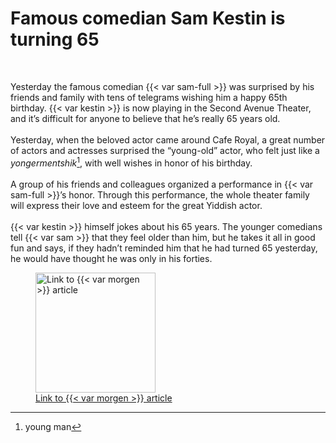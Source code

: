 # Famous comedian Sam Kestin is turning 65


<br>

::: {layout-ncol=2}

Yesterday the famous comedian {{< var sam-full >}} was surprised by his friends and family with tens of telegrams wishing him a happy 65th birthday. {{< var kestin >}} is now playing in the Second Avenue Theater, and it's difficult for anyone to believe that he's really 65 years old.<br><br>
Yesterday, when the beloved actor came around Cafe Royal, a great number of actors and actresses surprised the "young-old" actor, who felt just like a _yongermentshik_^[young man], with well wishes in honor of his birthday.<br><br>
A group of his friends and colleagues organized a performance in {{< var sam-full >}}'s honor. Through this performance, the whole theater family will express their love and esteem for the great Yiddish actor.<br><br>
{{< var kestin >}} himself jokes about his 65 years. The younger comedians tell {{< var sam >}} that they feel older than him, but he takes it all in good fun and says, if they hadn't reminded him that he had turned 65 yesterday, he would have thought he was only in his forties.

![[Link to {{< var morgen >}} article](https://www.nli.org.il/en/newspapers/tjm/1935/04/22/01/article/23)](img/1935-04-22_morgen.png){width=2in}

:::


[^history]:
    This paragraph showcasing {{< var sam >}}'s background tracks the history of the Yiddish theater. From the early plays [Horowitz _shund_ (low-brow, unsophisticated "trash") plays and actors like Adler], to the more modern plays ({{< var rumshinsky >}} operettas and actors like Lebedeff).